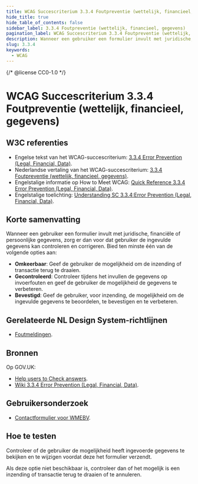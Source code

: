 ```yaml
---
title: WCAG Succescriterium 3.3.4 Foutpreventie (wettelijk, financieel, gegevens)
hide_title: true
hide_table_of_contents: false
sidebar_label: 3.3.4 Foutpreventie (wettelijk, financieel, gegevens)
pagination_label: WCAG Succescriterium 3.3.4 Foutpreventie (wettelijk, financieel, gegevens)
description: Wanneer een gebruiker een formulier invult met juridische, financiële of persoonlijke gegevens, zorg er dan voor dat gebruiker de ingevulde gegevens kan controleren en corrigeren.
slug: 3.3.4
keywords:
  - WCAG
---
```


{/* @license CC0-1.0 */}


# WCAG Succescriterium 3.3.4 Foutpreventie (wettelijk, financieel, gegevens)

## W3C referenties

- Engelse tekst van het WCAG-succescriterium: [<span lang="en">3.3.4 Error Prevention (Legal, Financial, Data)</span>](https://www.w3.org/TR/WCAG22/#error-prevention-legal-financial-data).
- Nederlandse vertaling van het WCAG-succescriterium: [3.3.4 Foutpreventie (wettelijk, financieel, gegevens)](https://www.w3.org/Translations/WCAG21-nl/#foutpreventie-wettelijk-financieel-gegevens).
- Engelstalige informatie op <span lang="en">How to Meet WCAG</span>: [<span lang="en">Quick Reference 3.3.4 Error Prevention (Legal, Financial, Data)</span>](https://www.w3.org/WAI/WCAG22/quickref/#error-prevention-legal-financial-data).
- Engelstalige toelichting: [<span lang="en">Understanding SC 3.3.4:Error Prevention (Legal, Financial, Data)</span>](https://www.w3.org/WAI/WCAG21/Understanding/error-prevention-legal-financial-data.html).

## Korte samenvatting

Wanneer een gebruiker een formulier invult met juridische, financiële of persoonlijke gegevens, zorg er dan voor dat gebruiker de ingevulde gegevens kan controleren en corrigeren.
Bied ten minste één van de volgende opties aan:

- **Omkeerbaar**: Geef de gebruiker de mogelijkheid om de inzending of transactie terug te draaien.
- **Gecontroleerd**: Controleer tijdens het invullen de gegevens op invoerfouten en geef de gebruiker de mogelijkheid de gegevens te verbeteren.
- **Bevestigd**: Geef de gebruiker, voor inzending, de mogelijkheid om de ingevulde gegevens te beoordelen, te bevestigen en te verbeteren.

## Gerelateerde NL Design System-richtlijnen

- [Foutmeldingen](https://nldesignsystem.nl/richtlijnen/formulieren/foutmeldingen).

## Bronnen

Op GOV.UK:

- [<span lang="en">Help users to Check answers</span>](https://design-system.service.gov.uk/patterns/check-answers/).
- [<span lang="en">Wiki 3.3.4 Error Prevention (Legal, Financial, Data)</span>](https://github.com/alphagov/wcag-primer/wiki/3.3.4).

## Gebruikersonderzoek

- [Contactformulier voor WMEBV](https://gebruikersonderzoeken.nl/docs/onderzoek-bekijken/wmebv/vng-online-formulieren).

<CTAGebruikersonderzoek />

## Hoe te testen

Controleer of de gebruiker de mogelijkheid heeft ingevoerde gegevens te bekijken en te wijzigen voordat deze het formulier verzendt.

Als deze optie niet beschikbaar is, controleer dan of het mogelijk is een inzending of transactie terug te draaien of te annuleren.

<WCAGFooterInfo />
